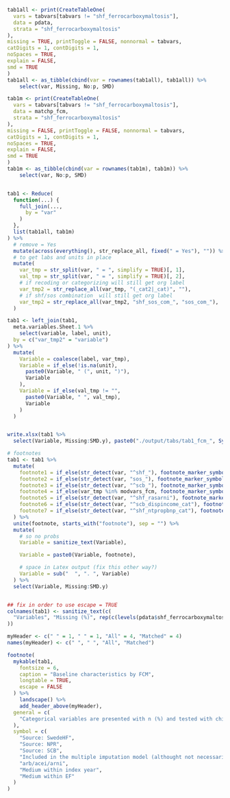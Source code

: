 ```r

tab1all <- print(CreateTableOne(
  vars = tabvars[tabvars != "shf_ferrocarboxymaltosis"],
  data = pdata,
  strata = "shf_ferrocarboxymaltosis"
),
missing = TRUE, printToggle = FALSE, nonnormal = tabvars,
catDigits = 1, contDigits = 1,
noSpaces = TRUE,
explain = FALSE,
smd = TRUE
)
tab1all <- as_tibble(cbind(var = rownames(tab1all), tab1all)) %>%
    select(var, Missing, No:p, SMD)

tab1m <- print(CreateTableOne(
  vars = tabvars[tabvars != "shf_ferrocarboxymaltosis"],
  data = matchp_fcm,
  strata = "shf_ferrocarboxymaltosis"
),
missing = FALSE, printToggle = FALSE, nonnormal = tabvars,
catDigits = 1, contDigits = 1,
noSpaces = TRUE,
explain = FALSE,
smd = TRUE
)
tab1m <- as_tibble(cbind(var = rownames(tab1m), tab1m)) %>%
    select(var, No:p, SMD)


tab1 <- Reduce(
  function(...) {
    full_join(...,
      by = "var"
    )
  },
  list(tab1all, tab1m)
) %>%
  # remove = Yes
  mutate(across(everything(), str_replace_all, fixed(" = Yes"), "")) %>%
  # to get labs and units in place
  mutate(
    var_tmp = str_split(var, " = ", simplify = TRUE)[, 1],
    val_tmp = str_split(var, " = ", simplify = TRUE)[, 2],
    # if recoding or categorizing will still get org label
    var_tmp2 = str_replace_all(var_tmp, "(_cat2|_cat)", ""),
    # if shf/sos combination  will still get org label
    var_tmp2 = str_replace_all(var_tmp2, "shf_sos_com_", "sos_com_"),
  )

tab1 <- left_join(tab1,
  meta.variables.Sheet.1 %>%
    select(variable, label, unit),
  by = c("var_tmp2" = "variable")
) %>%
  mutate(
    Variable = coalesce(label, var_tmp),
    Variable = if_else(!is.na(unit),
      paste0(Variable, " (", unit, ")"),
      Variable
    ),
    Variable = if_else(val_tmp != "",
      paste0(Variable, " ", val_tmp),
      Variable
    )
  )


write.xlsx(tab1 %>%
  select(Variable, Missing:SMD.y), paste0("./output/tabs/tab1_fcm_", Sys.Date(), ".xlsx"), rowNames = FALSE)

# footnotes
tab1 <- tab1 %>%
  mutate(
    footnote1 = if_else(str_detect(var, "^shf_"), footnote_marker_symbol(1), ""),
    footnote2 = if_else(str_detect(var, "sos_"), footnote_marker_symbol(2), ""),
    footnote3 = if_else(str_detect(var, "^scb_"), footnote_marker_symbol(3), ""),
    footnote4 = if_else(var_tmp %in% modvars_fcm, footnote_marker_symbol(4), ""),
    footnote5 = if_else(str_detect(var, "^shf_rasarni"), footnote_marker_symbol(5), ""),
    footnote6 = if_else(str_detect(var, "^scb_dispincome_cat"), footnote_marker_symbol(6), ""),
    footnote7 = if_else(str_detect(var, "^shf_ntpropbnp_cat"), footnote_marker_symbol(7), "")
  ) %>%
  unite(footnote, starts_with("footnote"), sep = "") %>%
  mutate(
    # so no probs
    Variable = sanitize_text(Variable),

    Variable = paste0(Variable, footnote),

    # space in Latex output (fix this other way?)
    Variable = sub("  ", ". ", Variable)
  ) %>%
  select(Variable, Missing:SMD.y)


## fix in order to use escape = TRUE
colnames(tab1) <- sanitize_text(c(
  "Variables", "Missing (%)", rep(c(levels(pdata$shf_ferrocarboxymaltosis), "p-value", "SMD"), 2)
))

myHeader <- c(" " = 1, " " = 1, "All" = 4, "Matched" = 4)
names(myHeader) <- c(" ", " ", "All", "Matched")

footnote(
  mykable(tab1,
    fontsize = 6,
    caption = "Baseline characteristics by FCM",
    longtable = TRUE,
    escape = FALSE
  ) %>%
    landscape() %>%
    add_header_above(myHeader),
  general = c(
    "Categorical variables are presented with n (%) and tested with chi-square test and continuous variables with median [q1-q3] and tested with Mann-Whitney U test."
  ),
  symbol = c(
    "Source: SwedeHF",
    "Source: NPR",
    "Source: SCB",
    "Included in the multiple imputation model (althought not necessarily imputed if there is no missing data) and logistic/cox models",
    "arb/acei/arni",
    "Medium within index year",
    "Medium within EF"
  )
)
```
